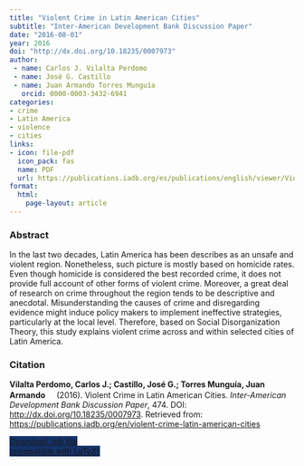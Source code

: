 ```yaml
---
title: "Violent Crime in Latin American Cities"
subtitle: "Inter-American Development Bank Discussion Paper" 
date: "2016-08-01"
year: 2016
doi: "http://dx.doi.org/10.18235/0007973" 
author: 
 - name: Carlos J. Vilalta Perdomo
 - name: José G. Castillo
 - name: Juan Armando Torres Munguía
   orcid: 0000-0003-3432-6941
categories:
- crime
- Latin America
- violence
- cities
links:
- icon: file-pdf
  icon_pack: fas
  name: PDF
  url: https://publications.iadb.org/es/publications/english/viewer/Violent-Crime-in-Latin-American-Cities.pdf
format: 
  html: 
    page-layout: article
---
```


### Abstract 
In the last two decades, Latin America has been describes as an unsafe and violent region. Nonetheless, such picture is mostly based on homicide rates. Even though homicide is considered the best recorded crime, it does not provide full account of other forms of violent crime. Moreover, a great deal of research on crime throughout the region tends to be descriptive and anecdotal. Misunderstanding the causes of crime and disregarding evidence might induce policy makers to implement ineffective strategies, particularly at the local level. Therefore, based on Social Disorganization Theory, this study explains violent crime across and within selected cities of Latin America. 

### Citation
<p><b>Vilalta Perdomo, Carlos J.; Castillo, José G.; Torres Munguía, Juan Armando<a href="https://orcid.org/0000-0003-3432-6941" target="_blank"><img src="https://info.orcid.org/wp-content/uploads/2019/11/orcid_16x16.png" height="16" width="16" ></a></b> (2016). Violent Crime in Latin American Cities. <i>Inter-American Development Bank Discussion Paper</i>, 474. DOI: <a href="https://publications.iadb.org/en/violent-crime-latin-american-cities" target="_blank">http://dx.doi.org/10.18235/0007973</a>. Retrieved from: <a href="https://publications.iadb.org/en/violent-crime-latin-american-cities" target="_blank">https://publications.iadb.org/en/violent-crime-latin-american-cities</a></p>

```{=html}

  <div class="container text-center mt-4" >
  <a href="cite.bib" class="btn custom-btn mt-1" style="border:1px solid #153268; background-color: #153268; margin-top: 5px;" download>
    <i class="fas fa-cloud-arrow-down"></i> Download .bib file <br> (compatible with LaTeX)
  </a>

```
